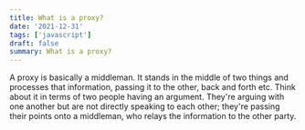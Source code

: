 ```yaml
---
title: What is a proxy?
date: '2021-12-31'
tags: ['javascript']
draft: false
summary: What is a proxy?
---
```


A proxy is basically a middleman. It stands in the middle of two things and processes that information, passing it to the other, back and forth etc. Think about it in terms of two people having an argument. They're arguing with one another but are not directly speaking to each other; they're passing their points onto a middleman, who relays the information to the other party.
